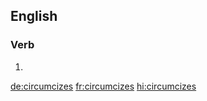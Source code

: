==English==

===Verb===
{{head|en|verb form}}

# {{en-third-person singular of|circumcize}}

[[de:circumcizes]]
[[fr:circumcizes]]
[[hi:circumcizes]]